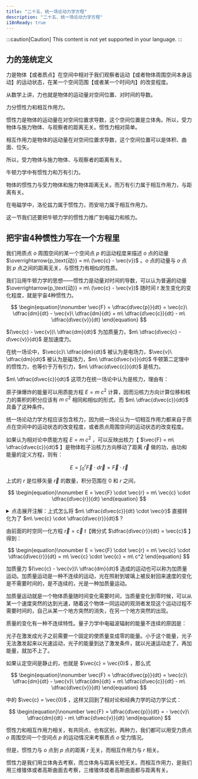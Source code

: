 ```yaml
---
title: "二十五、统一场论动力学方程"
description: "二十五、统一场论动力学方程"
i18nReady: true
---
```


:::caution[Caution]
This content is not yet supported in your language.
:::


## 力的笼统定义

力是物体【或者质点】在空间中相对于我们观察者运动【或者物体周围空间本身运动】的运动状态，在某一个空间范围【或者某一个时间内】的改变程度。

从数学上讲，力也就是物体的运动量对空间位置、对时间的导数。

力分惯性力和相互作用力。

惯性力是物体的运动量在对空间位置求导数，这个空间位置是立体角。所以，受力物体与施力物体、与观察者的距离无关。惯性力相对简单。

相互作用力是物体的运动量在对空间位置求导数，这个空间位置可以是体积、曲面、位矢。

所以，受力物体与施力物体、与观察者的距离有关。

牛顿力学中有惯性力和万有引力。

物体的惯性力与受力物体和施力物体距离无关。而万有引力属于相互作用力，与距离有关。

在电磁学中，洛伦兹力属于惯性力，而安培力属于相互作用力。

这一节我们还要把牛顿力学的惯性力推广到电磁力和核力。


## 把宇宙4种惯性力写在一个方程里

我们用质点 $o$ 周围空间的某一个空间点 $p$ 的运动程度来描述 $o$ 点的动量 $\overrightarrow{p_\text{动}} = m\ (\vec{c} - \vec{v})$ 。$o$ 点的动量与 $o$ 点到 $p$ 点之间的距离无关，与惯性力有相似的性质。

我们沿用牛顿力学的思想­——惯性力是动量对时间的导数，可以认为普遍的动量 $\overrightarrow{p_\text{动}} = m\ (\vec{c} - \vec{v})$ 随时间 $t$ 发生变化的变化程度，就是宇宙4种惯性力。

$$
\begin{equation}\nonumber
\vec{F} = \dfrac{d\vec{p}}{dt} = \vec{c}\ \dfrac{dm}{dt} - \vec{v}\ \dfrac{dm}{dt} + m\ \dfrac{d\vec{c}}{dt} - m\ \dfrac{d\vec{v}}{dt}
\end{equation}
$$

$(\vec{c} - \vec{v})\ \dfrac{dm}{dt}$ 为加质量力，$m\ \dfrac{d\vec{c} - d\vec{v}}{dt}$ 是加速度力。

在统一场论中，$\vec{c}\ \dfrac{dm}{dt}$ 被认为是电场力，$\vec{v}\ \dfrac{dm}{dt}$ 被认为是磁场力，$m\ \dfrac{d\vec{v}}{dt}$ 牛顿第二定理中的惯性力，也等价于万有引力，$m\ \dfrac{d\vec{c}}{dt}$ 是核力。

$m\ \dfrac{d\vec{c}}{dt}$ 这项力在统一场论中认为是核力，理由有：

原子弹爆炸的能量可以用质能方程 $E = m\ c^2$ 计算，因而沿核力方向计算位移和核力的乘积的积分应该有 $m\ c^2$ 相同和相似的形式，而 $m\ \dfrac{d\vec{c}}{dt}$ 具备了这种条件。

统一场论动力学方程应该包含核力，因为统一场论认为一切相互作用力都来自于质点在空间中的运动状态的改变程度，或者质点周围空间的运动状态的改变程度。

如果认为相对论中质能方程 $E = m\ c^2$ ，可以反映出核力【 $\vec{F} = m\ \dfrac{d\vec{c}}{dt}$ 】是物体粒子沿核力方向移动了距离 $\vec{r}$ 做的功，由功和能量的定义方程，则有：

$$
\begin{equation}\nonumber
E = \int_0^r \vec{F} \cdot d\vec{r} = \vec{F} \cdot \vec{r}
\end{equation}
$$

上式的 $r$ 是位移矢量 $\vec{r}$ 的数量，积分范围在 $0$ 和 $r$ 之间，

$$
\begin{equation}\nonumber
E = \vec{F} \cdot \vec{r} = m\ \vec{c} \cdot \dfrac{d\vec{r}}{dt}
\end{equation}
$$

<details>
  <summary class="custom-summary">点击展开注解：上式怎么将 $m\ \dfrac{d\vec{c}}{dt} \cdot \vec{r}$ 直接转化为了 $m\ \vec{c} \cdot \dfrac{d\vec{r}}{dt}$ ?</summary>
  <Aside title="注解">
    <a href="https://forum.unifiedfieldtheory.cn/questions/10010000000000157/10020000000000219?share=raindream" target="_blank" rel="noopener noreferrer">点击可前往原问题帖</a>

    根据 "张祥前统一场论1群" 中 "数学几何是物理" 的回答, 做如下整理:
    
    设 $c$ 为 $\vec{c}$ 的模, $\hat{c}$ 为 $\vec{c}$ 方向的单位向量; $r$ 为 $\vec{r}$ 的模, $\hat{r}$ 为 $\vec{r}$ 方向的单位向量.

    由于 $\dfrac{d\vec{c}}{dt} = \dfrac{d(c\ \hat{c})}{dt} = c\ \dfrac{d\hat{c}}{dt} + \hat{c}\ \dfrac{dc}{dt}$, 且 $\dfrac{dc}{dt} = 0$ (因为 $\vec{c}$ 的模不变, 只有方向变化), 因此 $\dfrac{d\vec{c}}{dt} = c\ \dfrac{d\hat{c}}{dt}$, 因此:
    $$
    \begin{equation}\nonumber
    E = \vec{F} \cdot \vec{r} = m\ \dfrac{d\vec{c}}{dt} \cdot \vec{r} = m\ c\ r\ \dfrac{d\hat{c}}{dt} \cdot \hat{r}
    \end{equation}
    $$
    由于 $\vec{c}$ 与 $\vec{r}$ 同向, 所以 $\hat{c} = \hat{r}$. 因此:
    $$
    \begin{equation}\nonumber
    E = m\ c\ r\ \dfrac{d\hat{c}}{dt} \cdot \hat{r} = m\ c\ r\ \dfrac{d\hat{r}}{dt} \cdot \hat{c} = m\ \vec{c}\ \cdot\ \dfrac{d\hat{r}}{dt}\ r
    \end{equation}
    $$
    但是, $\dfrac{d\vec{r}}{dt} = \dfrac{d(r\ \hat{r})}{dt} = r\ \dfrac{d\hat{r}}{dt} + \hat{r}\ \dfrac{dr}{dt}$, 因此, 必须规定 $\vec{r}$ 的大小不变, 只方向变化, 才能推出 $\dfrac{d\hat{r}}{dt}\ r = \dfrac{d\vec{r}}{dt}$, 从而进一步推出 $E = m\ \vec{c}\ \cdot\ \dfrac{d\vec{r}}{dt}$

    总而言之, 需要添加「 $\vec{r}$ 的大小不变, 只方向变化 」这个前提, $m\ \dfrac{d\vec{c}}{dt} \cdot \vec{r} = m\ \vec{c}\ \cdot\ \dfrac{d\vec{r}}{dt}$ 才能成立.

    <div style="text-align: right;">
      _由 **<a href="mailto:bzsgbq@163.com" target="_blank" rel="noopener noreferrer">RainDream</a>** 添加_
    </div>
  </Aside>
</details>

由前面的时空同一化方程 $\vec{r} = \vec{c}\ t$【微分式 $\dfrac{d\vec{r}}{dt} = \vec{c}$ 】得到：

$$
\begin{equation}\nonumber
E = \vec{F} \cdot \vec{r} = m\ \vec{c} \cdot \dfrac{d\vec{r}}{dt} = m\ \vec{c} \cdot \vec{c} = m\ c^2
\end{equation}
$$

加质量力 $(\vec{c} - \vec{v})\ \dfrac{dm}{dt}$ 造成的运动也可以称为加质量运动。加质量运动是一种不连续的运动，光在照射到玻璃上被反射回来速度的变化是不需要时间的，是不连续的，光是一种加质量运动。

加质量运动就是一个物体质量随时间变化需要时间，当质量变化到零时候，可以从某一个速度突然的达到光速，随着这个物体一同运动的观测者发现这个运动过程不需要时间的，自己从某一个地方突然的消失，在另一个地方突然的出现。

质量的变化有一种不连续特性。量子力学中电磁波辐射的能量不连续的原因是：

光子在激发成光子之前需要一个固定的使质量变成零的能量。小于这个能量，光子无法激发起来以光速运动，光子的能量到达了激发条件，就以光速运动走了，再加能量，就加不上了。

如果认定空间是静止的，也就是 $\vec{c} = \vec{0}$ ，那么式

$$
\begin{equation}\nonumber
\vec{F} = \dfrac{d\vec{p}}{dt} = \vec{c}\ \dfrac{dm}{dt} - \vec{v}\ \dfrac{dm}{dt} + m\ \dfrac{d\vec{c}}{dt} - m\ \dfrac{d\vec{v}}{dt}
\end{equation}
$$

中的 $\vec{c} = \vec{0}$ ，这样又回到了相对论和经典力学的动力学公式：

$$
\begin{equation}\nonumber
\vec{F} = \dfrac{d\vec{p}}{dt} = - \vec{v}\ \dfrac{dm}{dt} - m\ \dfrac{d\vec{v}}{dt}
\end{equation}
$$

惯性力和相互作用力相关，有共同点，也有区别，两种力，我们都可以用受力质点 $o$ 周围空间一个空间点 $p$ 的运动情况来考察质点 $o$ 受力情况。

但是，惯性力与 $o$ 点到 $p$ 点的距离 $r$ 无关，而相互作用力与 $r$ 相关。

惯性力是我们用立体角去考察，而立体角与距离长短无关。而相互作用力，是我们用三维锥体或者高斯曲面去考察，三维锥体或者高斯曲面都与距离有关。
